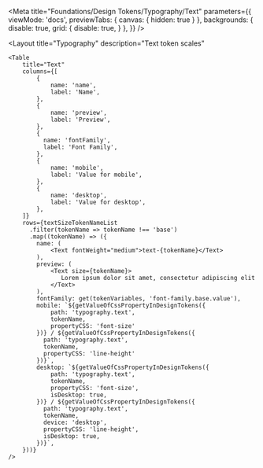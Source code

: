 
<Meta
    title="Foundations/Design Tokens/Typography/Text"
    parameters={{
        viewMode: 'docs',
        previewTabs: {
            canvas: { hidden: true }
        },
        backgrounds: {
            disable: true,
            grid: {
                disable: true,
            }
        },
    }}
/>

<Layout
    title="Typography"
    description="Text token scales"
>
    <Table
        title="Text"
        columns={[
            {
                name: 'name',
                label: 'Name',
            },
            {
                name: 'preview',
                label: 'Preview',
            },
            {
              name: 'fontFamily',
              label: 'Font Family',
            },
            {
                name: 'mobile',
                label: 'Value for mobile',
            },
            {
                name: 'desktop',
                label: 'Value for desktop',
            },
        ]}
        rows={textSizeTokenNameList
          .filter(tokenName => tokenName !== 'base')
          .map((tokenName) => ({
            name: (
                <Text fontWeight="medium">text-{tokenName}</Text>
            ),
            preview: (
                <Text size={tokenName}>
                   Lorem ipsum dolor sit amet, consectetur adipiscing elit
                </Text>
            ),
            fontFamily: get(tokenVariables, 'font-family.base.value'),
            mobile: `${getValueOfCssPropertyInDesignTokens({
                path: 'typography.text',
                tokenName,
                propertyCSS: 'font-size'
            })} / ${getValueOfCssPropertyInDesignTokens({
              path: 'typography.text',
              tokenName,
              propertyCSS: 'line-height'
            })}`,
            desktop: `${getValueOfCssPropertyInDesignTokens({
                path: 'typography.text',
                tokenName,
                propertyCSS: 'font-size',
                isDesktop: true,
            })} / ${getValueOfCssPropertyInDesignTokens({
              path: 'typography.text',
              tokenName,
              device: 'desktop',
              propertyCSS: 'line-height',
              isDesktop: true,
            })}`,
        }))}
    />
</Layout>
